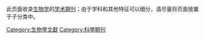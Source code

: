 {{Catnav|頁面分類|人类社会|知識|科学|科學期刊}}
{{Catnav|頁面分類|人类社会|媒体|杂志|科學期刊}}

{{Commonscat|Biology journals}}
此页面收录[[生物学|生物学]]的[[学术期刊|学术期刊]]；由于学科和其他特征可以细分，请尽量将页面放置于子分类中。


'''{{cat see also|医学期刊}}'''


[[Category:生物學文獻|Category:生物學文獻]]
[[Category:科學期刊|Category:科學期刊]]